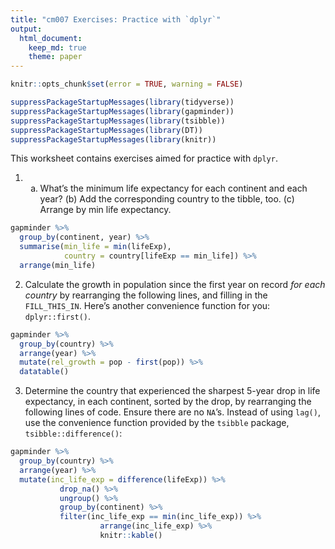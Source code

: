 ```yaml
---
title: "cm007 Exercises: Practice with `dplyr`"
output: 
  html_document:
    keep_md: true
    theme: paper
---
```


<!---The following chunk allows errors when knitting--->

```r
knitr::opts_chunk$set(error = TRUE, warning = FALSE)
```

```r
suppressPackageStartupMessages(library(tidyverse))
suppressPackageStartupMessages(library(gapminder))
suppressPackageStartupMessages(library(tsibble))
suppressPackageStartupMessages(library(DT))
suppressPackageStartupMessages(library(knitr))
```


This worksheet contains exercises aimed for practice with `dplyr`. 


1. (a) What's the minimum life expectancy for each continent and each year? (b) Add the corresponding country to the tibble, too. (c) Arrange by min life expectancy.
<!-- [] to subset a vector, e.g. for country -->

```r
gapminder %>% 
  group_by(continent, year) %>% 
  summarise(min_life = min(lifeExp),
            country = country[lifeExp == min_life]) %>%
  arrange(min_life)
```

2. Calculate the growth in population since the first year on record _for each country_ by rearranging the following lines, and filling in the `FILL_THIS_IN`. Here's another convenience function for you: `dplyr::first()`. 


```r
gapminder %>% 
  group_by(country) %>% 
  arrange(year) %>%
  mutate(rel_growth = pop - first(pop)) %>%
  datatable()
```


3. Determine the country that experienced the sharpest 5-year drop in life expectancy, in each continent, sorted by the drop, by rearranging the following lines of code. Ensure there are no `NA`'s. Instead of using `lag()`, use the convenience function provided by the `tsibble` package, `tsibble::difference()`:


```r
gapminder %>% 
  group_by(country) %>% 
  arrange(year) %>%
  mutate(inc_life_exp = difference(lifeExp)) %>%
           drop_na() %>%
           ungroup() %>%
           group_by(continent) %>% 
           filter(inc_life_exp == min(inc_life_exp)) %>%
                    arrange(inc_life_exp) %>% 
                    knitr::kable()
        
          



  
```



